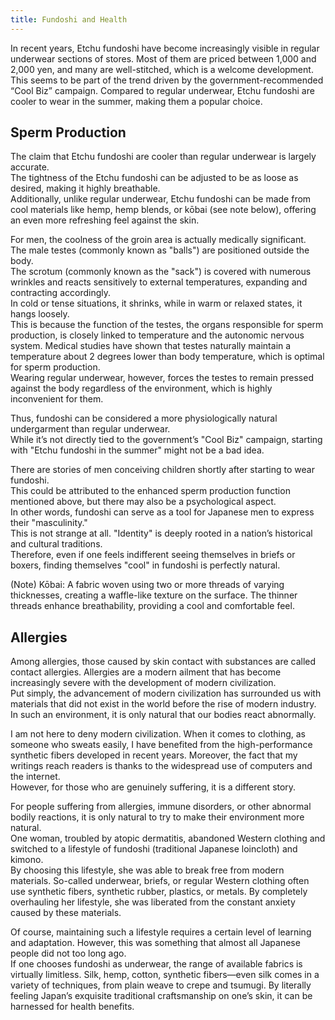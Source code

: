 ```yaml
---
title: Fundoshi and Health
---
```



In recent years, Etchu fundoshi have become increasingly visible in regular underwear sections of stores. Most of them are priced between 1,000 and 2,000 yen, and many are well-stitched, which is a welcome development.<br/>
This seems to be part of the trend driven by the government-recommended “Cool Biz” campaign. Compared to regular underwear, Etchu fundoshi are cooler to wear in the summer, making them a popular choice.

## Sperm Production

The claim that Etchu fundoshi are cooler than regular underwear is largely accurate.<br/>
The tightness of the Etchu fundoshi can be adjusted to be as loose as desired, making it highly breathable.<br/>
Additionally, unlike regular underwear, Etchu fundoshi can be made from cool materials like hemp, hemp blends, or kōbai (see note below), offering an even more refreshing feel against the skin.

For men, the coolness of the groin area is actually medically significant.<br/>
The male testes (commonly known as "balls") are positioned outside the body.<br/>
The scrotum (commonly known as the "sack") is covered with numerous wrinkles and reacts sensitively to external temperatures, expanding and contracting accordingly.<br/>
In cold or tense situations, it shrinks, while in warm or relaxed states, it hangs loosely.<br/>
This is because the function of the testes, the organs responsible for sperm production, is closely linked to temperature and the autonomic nervous system. Medical studies have shown that testes naturally maintain a temperature about 2 degrees lower than body temperature, which is optimal for sperm production.<br/>
Wearing regular underwear, however, forces the testes to remain pressed against the body regardless of the environment, which is highly inconvenient for them.

Thus, fundoshi can be considered a more physiologically natural undergarment than regular underwear.<br/>
While it’s not directly tied to the government’s "Cool Biz" campaign, starting with "Etchu fundoshi in the summer" might not be a bad idea.

There are stories of men conceiving children shortly after starting to wear fundoshi.<br/>
This could be attributed to the enhanced sperm production function mentioned above, but there may also be a psychological aspect.<br/>
In other words, fundoshi can serve as a tool for Japanese men to express their "masculinity."<br/>
This is not strange at all. "Identity" is deeply rooted in a nation’s historical and cultural traditions.<br/>
Therefore, even if one feels indifferent seeing themselves in briefs or boxers, finding themselves "cool" in fundoshi is perfectly natural.

(Note) Kōbai: A fabric woven using two or more threads of varying thicknesses, creating a waffle-like texture on the surface. The thinner threads enhance breathability, providing a cool and comfortable feel.

## Allergies

Among allergies, those caused by skin contact with substances are called contact allergies. Allergies are a modern ailment that has become increasingly severe with the development of modern civilization.<br/>
Put simply, the advancement of modern civilization has surrounded us with materials that did not exist in the world before the rise of modern industry. In such an environment, it is only natural that our bodies react abnormally.

I am not here to deny modern civilization. When it comes to clothing, as someone who sweats easily, I have benefited from the high-performance synthetic fibers developed in recent years. Moreover, the fact that my writings reach readers is thanks to the widespread use of computers and the internet.<br/>
However, for those who are genuinely suffering, it is a different story.

For people suffering from allergies, immune disorders, or other abnormal bodily reactions, it is only natural to try to make their environment more natural.<br/>
One woman, troubled by atopic dermatitis, abandoned Western clothing and switched to a lifestyle of fundoshi (traditional Japanese loincloth) and kimono.<br/>
By choosing this lifestyle, she was able to break free from modern materials. So-called underwear, briefs, or regular Western clothing often use synthetic fibers, synthetic rubber, plastics, or metals. By completely overhauling her lifestyle, she was liberated from the constant anxiety caused by these materials.

Of course, maintaining such a lifestyle requires a certain level of learning and adaptation. However, this was something that almost all Japanese people did not too long ago.<br/>
If one chooses fundoshi as underwear, the range of available fabrics is virtually limitless. Silk, hemp, cotton, synthetic fibers—even silk comes in a variety of techniques, from plain weave to crepe and tsumugi. By literally feeling Japan’s exquisite traditional craftsmanship on one’s skin, it can be harnessed for health benefits.

<ContributorList githubRepo="dragonjay-lyj/jpstra" />
